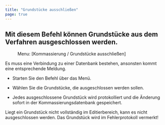```yaml
---
title: "Grundstücke ausschließen"
page: true
---
```

## Mit diesem Befehl k&#246;nnen Grundst&#252;cke aus dem Verfahren ausgeschlossen werden.
<GeoMapper> <Menu> Menu: [Kommassierung / Grundstücke ausschließen] </Menu> 

<Success>
Es muss eine Verbindung zu einer Datenbank bestehen, ansonsten kommt eine entsprechende Meldung. 
</Success>


- Starten Sie den Befehl &#252;ber das Men&#252;.

- W&#228;hlen Sie die Grundst&#252;cke, die ausgeschlossen werden sollen.

- Jedes ausgeschlossene Grundst&#252;ck wird protokolliert und die &#196;nderung sofort in der Kommassierungsdatenbank gespeichert.



<Warning>
Liegt ein Grundst&#252;ck nicht vollst&#228;ndig im Editierbereich, kann es nicht ausgeschlossen werden. Das Grundst&#252;ck wird im Fehlerprotokoll vermerkt!
</Warning>




</GeoMapper>
